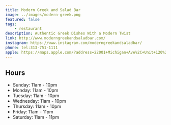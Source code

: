 ```yaml
---
title: Modern Greek and Salad Bar
image: ../images/modern-greek.png
featured: false
tags:
    - restaurant
description: Authentic Greek Dishes With a Modern Twist
link: http://www.moderngreekandsaladbar.com/
instagram: https://www.instagram.com/moderngreekandsaladbar/
phone: tel:313-751-1111
apple: https://maps.apple.com/?address=22001+Michigan+Ave%2C+Unit+120%2C+Dearborn%2C+MI+48124%2C+United+States&auid=9255380669501979968&ll=42.305753%2C-83.2445937&lsp=9902&q=Modern+Greek+and+Salad+Bar
---
```


## Hours

- Sunday: 11am - 10pm
- Monday: 11am - 10pm
- Tuesday: 11am - 10pm
- Wednesday: 11am - 10pm
- Thursday: 11am - 10pm
- Friday: 11am - 11pm
- Saturday: 11am - 11pm